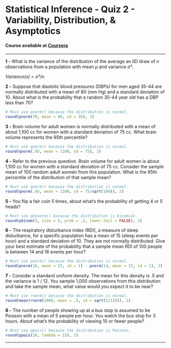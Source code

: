 # Statistical Inference - Quiz 2 - Variability, Distribution, & Asymptotics
#### Course available at [Coursera](https://www.coursera.org/learn/statistical-inference/)
***
**1 -** What is the variance of the distribution of the average an IID draw of *n* observations from a population with mean *μ* and variance *σ²*.   

*Variance(x) = σ²/n*


**2 -** Suppose that diastolic blood pressures (DBPs) for men aged 35-44 are normally distributed with a mean of 80 (mm Hg) and a standard deviation of 10. About what is the probability that a random 35-44 year old has a DBP less than 70?

```R
# Must use pnorm() because the distribution is normal.
round(pnorm(70, mean = 80, sd = 10), 2)
```

**3 -** Brain volume for adult women is normally distributed with a mean of about 1,100 cc for women with a standard deviation of 75 cc. What brain volume represents the 95th percentile?

```R
# Must use qnorm() because the distribution is normal.
round(qnorm(.95, mean = 1100, sd = 75), 2)
```

**4 -** Refer to the previous question. Brain volume for adult women is about 1,100 cc for women with a standard deviation of 75 cc. Consider the sample mean of 100 random adult women from this population. What is the 95th percentile of the distribution of that sample mean?

```R
# Must use qnorm() because the distribution is normal.
round(qnorm(.95, mean = 1100, sd = 75/sqrt(100)), 2)
```

**5 -** You flip a fair coin 5 times, about what's the probability of getting 4 or 5 heads?

```R
# Must use pbinorm() because the distribution is binomial.
round(pbinom(3, size = 5, prob = .5, lower.tail = FALSE), 2)
```

**6 -** The respiratory disturbance index (RDI), a measure of sleep disturbance, for a specific population has a mean of 15 (sleep events per hour) and a standard deviation of 10. They are not normally distributed. Give your best estimate of the probability that a sample mean RDI of 100 people is between 14 and 16 events per hour?

```R
# Must use pnorm() because the distribution is normal.
round(pnorm(16, mean = 15, sd = 1) - pnorm(14, mean = 15, sd = 1), 2)
```

**7 -** Consider a standard uniform density. The mean for this density is .5 and the variance is 1 / 12. You sample 1,000 observations from this distribution and take the sample mean, what value would you expect it to be near?

```R
# Must use rnorm() because the distribution is normal.
round(mean(rnorm(1000, mean = .5, sd = sqrt(1/12))), 2)
```

**8 -** The number of people showing up at a bus stop is assumed to be Poisson with a mean of 5 people per hour. You watch the bus stop for 3 hours. About what's the probability of viewing 10 or fewer people?

```R
# Must use ppois() because the distribution is Poisson.
round(ppois(10, lambda = 15), 2)
```
***